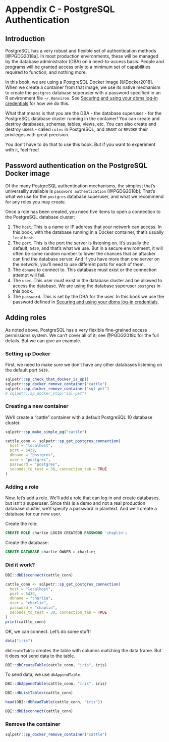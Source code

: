# Appendix C - PostgreSQL Authentication {#chapter_appendix-postresql-authentication}

## Introduction
PostgreSQL has a very robust and flexible set of authentication methods [@PGDG2018a]. In most production environments, these will be managed by the database administrator (DBA) on a need-to-access basis. People and programs will be granted access only to a minimum set of capabilities required to function, and nothing more.

In this book, we are using a PostgreSQL Docker image [@Docker2018]. When we create a container from that image, we use its native mechanism to create the `postgres` database superuser with a password specified in an R environment file `~/.Renviron`. See [Securing and using your dbms log-in credentials](#chapter_dbms-login-credentials) for how we do this.

What that means is that you are the DBA - the database superuser - for the PostgreSQL database cluster running in the container! You can create and destroy databases, schemas, tables, views, etc. You can also create and destroy users - called `roles` in PostgreSQL, and `GRANT` or `REVOKE` their privileges with great precision.

You don't have to do that to use this book. But if you want to experiment with it, feel free!

## Password authentication on the PostgreSQL Docker image
Of the many PostgreSQL authentication mechanisms, the simplest that's universallly available is `password authentication` [@PGDG2018b]. That's what we use for the `postgres` database superuser, and what we recommend for any roles you may create.

Once a role has been created, you need five items to open a connection to the PostgreSQL database cluster:

1. The `host`. This is a name or IP address that your network can access. In this book, with the database running in a Docker container, that's usually `localhost`.
2. The `port`. This is the port the server is listening on. It's usually the default, `5439`, and that's what we use. But in a secure environment, it will often be some random number to lower the chances that an attacker can find the database server. And if you have more than one server on the network, you'll need to use different ports for each of them.
3. The `dbname` to connect to. This database must exist or the connection attempt will fail.
4. The `user`. This user must exist in the database cluster and be allowed to access the database. We are using the database superuser `postgres` in this book.
5. The `password`. This is set by the DBA for the user. In this book we use the password defined in [Securing and using your dbms log-in credentials](#chapter_dbms-login-credentials).

## Adding roles
As noted above, PostgreSQL has a very flexible fine-grained access permissions system. We can't cover all of it; see @PGDG2018c for the full details. But we can give an example.

### Setting up Docker
First, we need to make sure we don't have any other databases listening on the default port `5439`.

```r
sqlpetr::sp_check_that_docker_is_up()
sqlpetr::sp_docker_remove_container("cattle")
sqlpetr::sp_docker_remove_container("sql-pet")
# sqlpetr::sp_docker_stop("sql-pet")
```

### Creating a new container
We'll create a "cattle" container with a default PostgreSQL 10 database cluster.

```r
sqlpetr::sp_make_simple_pg("cattle")

cattle_conn <- sqlpetr::sp_get_postgres_connection(
  host = "localhost",
  port = 5439,
  dbname = "postgres",
  user = "postgres",
  password = "postgres",
  seconds_to_test = 30, connection_tab = TRUE
)
```

### Adding a role
Now, let's add a role. We'll add a role that can log in and create databases, but isn't a superuser. Since this is a demo and not a real production database cluster, we'll specify a password in plaintext. And we'll create a database for our new user.

Create the role:
```sql
CREATE ROLE charlie LOGIN CREATEDB PASSWORD 'chaplin';
```

Create the database:
```sql
CREATE DATABASE charlie OWNER = charlie;
```

### Did it work?
```r
DBI::dbDisconnect(cattle_conn)

cattle_conn <- sqlpetr::sp_get_postgres_connection(
  host = "localhost",
  port = 5439,
  dbname = "charlie",
  user = "charlie",
  password = "chaplin",
  seconds_to_test = 30, connection_tab = TRUE
)
print(cattle_conn)
```

OK, we can connect. Let's do some stuff!
```r
data("iris")
```
`dbCreateTable` creates the table with columns matching the data frame. But it does not send data to the table.
```r
DBI::dbCreateTable(cattle_conn, "iris", iris)
```
To send data, we use `dbAppendTable`.
```r
DBI::dbAppendTable(cattle_conn, "iris", iris)

DBI::dbListTables(cattle_conn)

head(DBI::dbReadTable(cattle_conn, "iris"))

DBI::dbDisconnect(cattle_conn)
```

### Remove the container
```r
sqlpetr::sp_docker_remove_container("cattle")
```
